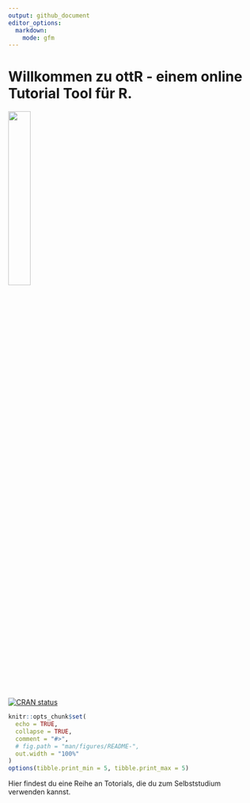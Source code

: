 ```yaml
---
output: github_document
editor_options:
  markdown:
    mode: gfm
---
```


# Willkommen zu **ottR** - einem **o**nline **T**utorial **T**ool für **R**.

![](articles/figures/ottR_pink.png){width="30%"}

<!-- badges: start -->
[![CRAN status](https://www.r-pkg.org/badges/version/studyr)](https://cran.r-project.org/package=studyr)

<!-- badges: end -->

```r
knitr::opts_chunk$set(
  echo = TRUE,
  collapse = TRUE,
  comment = "#>",
  # fig.path = "man/figures/README-",
  out.width = "100%"
)
options(tibble.print_min = 5, tibble.print_max = 5)
```



Hier findest du eine Reihe an Totorials, die du zum Selbststudium verwenden kannst.


